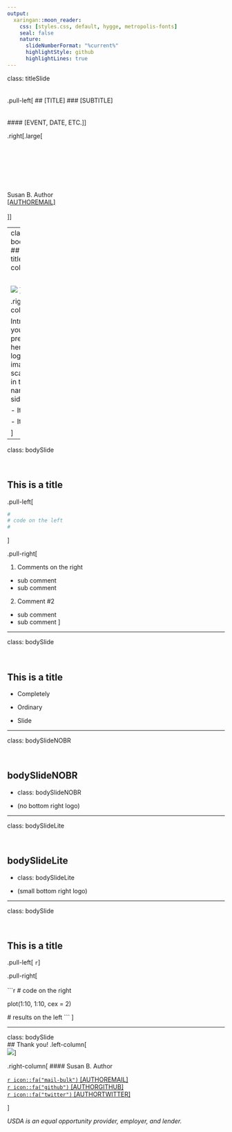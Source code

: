 ```yaml
---
output: 
  xaringan::moon_reader:
    css: [styles.css, default, hygge, metropolis-fonts]
    seal: false
    nature:
      slideNumberFormat: "%current%"   
      highlightStyle: github
      highlightLines: true
---
```

class: titleSlide
<br><br><br>
.pull-left[
  ## [TITLE]
  ### [SUBTITLE]
  <br><br><br>
  #### [EVENT, DATE, ETC.]
]

.right[.large[<br><br><br><br><br><br><br><br>
              Susan B. Author <br>
              <a href="mailto:[AUTHOREMAIL]"><i class="fas  fa-mail-bulk "></i>[AUTHOREMAIL]</a>
              <br><br>
]]

---
class: bodySlide
<br>
## This is a title
.left-column[
  [![](https://raw.githubusercontent.com/ncss-tech/aqp/master/misc/hexstickers/aqp_sticker_v2.png)](http://ncss-tech.github.io/aqp/)

  <br>

  [![](https://www.r-project.org/logo/Rlogo.png)](https://www.r-project.org/)
]

.right-column[

  Introduce your presentation here. Put logos or images that scale down in the narrow left sidebar.

  - Item 1

  - Item 2

]

---

class: bodySlide

<br>

## This is a title

.pull-left[


```r
#
# code on the left
#
```

]

.pull-right[

1. Comments on the right
  - sub comment
  - sub comment

2. Comment #2
  - sub comment
  - sub comment
]


---

class: bodySlide

<br>

## This is a title

- Completely

- Ordinary

- Slide

---

class: bodySlideNOBR

<br>

## bodySlideNOBR 

- class: bodySlideNOBR 

- (no bottom right logo)


---

class: bodySlideLite

<br>

## bodySlideLite

- class: bodySlideLite

- (small bottom right logo)


---

class: bodySlide

<br>

## This is a title

.pull-left[
  ```r
  ```
]

.pull-right[
  <br><br>
  ```r
  # code on the right

  plot(1:10, 1:10, cex = 2)
  
  # results on the left
  ```
]

---
class: bodySlide
<br>
## Thank you!
.left-column[
  <br>
  ![](path/to/your/picture/here.png)
]

.right-column[
  #### Susan B. Author

<a href="mailto:[AUTHOREMAIL]">`r icon::fa("mail-bulk")`&nbsp;[AUTHOREMAIL]</a><br>
<a href="http://github.com/brownag">`r icon::fa("github")`&nbsp;[AUTHORGITHUB]</a><br>
<a href="http://twitter.com/humus_rocks">`r icon::fa("twitter")`&nbsp;[AUTHORTWITTER]</a>

]

_USDA is an equal opportunity provider, employer, and lender._
